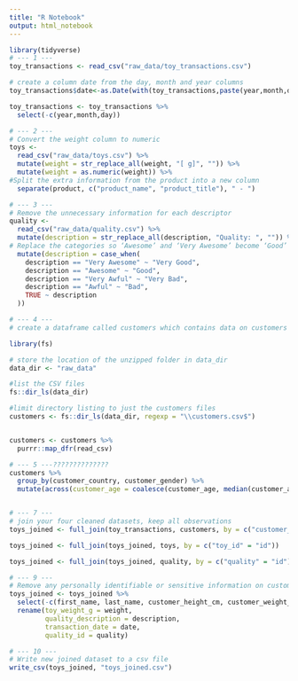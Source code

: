 ```yaml
---
title: "R Notebook"
output: html_notebook
---
```


```r
library(tidyverse)
# --- 1 ---
toy_transactions <- read_csv("raw_data/toy_transactions.csv")

# create a column date from the day, month and year columns
toy_transactions$date<-as.Date(with(toy_transactions,paste(year,month,day,sep="-")),"%Y-%m-%d")

toy_transactions <- toy_transactions %>% 
  select(-c(year,month,day))

# --- 2 ---
# Convert the weight column to numeric
toys <- 
  read_csv("raw_data/toys.csv") %>% 
  mutate(weight = str_replace_all(weight, "[ g]", "")) %>% 
  mutate(weight = as.numeric(weight)) %>% 
#Split the extra information from the product into a new column
  separate(product, c("product_name", "product_title"), " - ")

# --- 3 ---
# Remove the unnecessary information for each descriptor
quality <- 
  read_csv("raw_data/quality.csv") %>% 
  mutate(description = str_replace_all(description, "Quality: ", "")) %>% 
# Replace the categories so ‘Awesome’ and ‘Very Awesome’ become ‘Good’ and ‘Very Good’. Do the same thing for ‘Awful’ replacing it with ‘Bad’
  mutate(description = case_when(
    description == "Very Awesome" ~ "Very Good",
    description == "Awesome" ~ "Good",
    description == "Very Awful" ~ "Very Bad",
    description == "Awful" ~ "Bad",
    TRUE ~ description
  ))

# --- 4 ---
# create a dataframe called customers which contains data on customers from all countries by reading in and binding all customer datasets in one pipeline

library(fs)

# store the location of the unzipped folder in data_dir
data_dir <- "raw_data"

#list the CSV files
fs::dir_ls(data_dir)

#limit directory listing to just the customers files
customers <- fs::dir_ls(data_dir, regexp = "\\customers.csv$")


customers <- customers %>% 
  purrr::map_dfr(read_csv) 

# --- 5 ---??????????????
customers %>% 
  group_by(customer_country, customer_gender) %>% 
  mutate(across(customer_age = coalesce(customer_age, median(customer_age, na.rm = TRUE))))


# --- 7 ---
# join your four cleaned datasets, keep all observations
toys_joined <- full_join(toy_transactions, customers, by = c("customer_id" = "id")) 

toys_joined <- full_join(toys_joined, toys, by = c("toy_id" = "id"))

toys_joined <- full_join(toys_joined, quality, by = c("quality" = "id"))

# --- 9 ---
# Remove any personally identifiable or sensitive information on customers
toys_joined <- toys_joined %>% 
  select(-c(first_name, last_name, customer_height_cm, customer_weight_kg)) %>% 
  rename(toy_weight_g = weight,
         quality_description = description,
         transaction_date = date,
         quality_id = quality)

# --- 10 ---
# Write new joined dataset to a csv file
write_csv(toys_joined, "toys_joined.csv")
```



